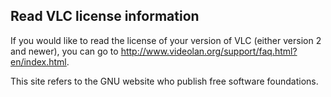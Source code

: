 == Read VLC license information<br> ==



If you would like to read the license of your version of VLC (either version 2 and newer), you can go to http://www.videolan.org/support/faq.html?en/index.html. 

This site refers to the GNU website who publish free software foundations.<br>